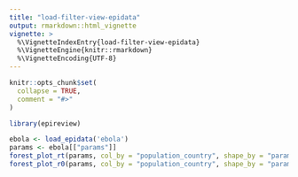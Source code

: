 ```yaml
---
title: "load-filter-view-epidata"
output: rmarkdown::html_vignette
vignette: >
  %\VignetteIndexEntry{load-filter-view-epidata}
  %\VignetteEngine{knitr::rmarkdown}
  %\VignetteEncoding{UTF-8}
---
```


```r
knitr::opts_chunk$set(
  collapse = TRUE,
  comment = "#>"
)
```

```r
library(epireview)
```

```r
ebola <- load_epidata('ebola')
params <- ebola[["params"]]
forest_plot_rt(params, col_by = "population_country", shape_by = "parameter_value_type")
forest_plot_r0(params, col_by = "population_country", shape_by = "parameter_value_type")

```
